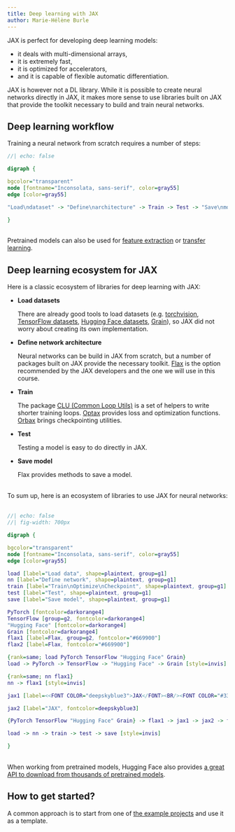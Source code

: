 ```yaml
---
title: Deep learning with JAX
author: Marie-Hélène Burle
---
```


:::{.def}

JAX is perfect for developing deep learning models:

- it deals with multi-dimensional arrays,
- it is extremely fast,
- it is optimized for accelerators,
- and it is capable of flexible automatic differentiation.

JAX is however not a DL library. While it is possible to create neural networks directly in JAX, it makes more sense to use libraries built on JAX that provide the toolkit necessary to build and train neural networks.

:::

## Deep learning workflow 

Training a neural network from scratch requires a number of steps:

```dot
//| echo: false

digraph {

bgcolor="transparent"
node [fontname="Inconsolata, sans-serif", color=gray55]
edge [color=gray55]

"Load\ndataset" -> "Define\narchitecture" -> Train -> Test -> "Save\nmodel"

}
```
<br>
Pretrained models can also be used for [feature extraction](https://en.wikipedia.org/wiki/Feature_engineering) or [transfer learning](https://en.wikipedia.org/wiki/Transfer_learning).

## Deep learning ecosystem for JAX

Here is a classic ecosystem of libraries for deep learning with JAX:

- **Load datasets**

  There are already good tools to load datasets (e.g. [torchvision](https://github.com/pytorch/vision), [TensorFlow datasets](https://github.com/tensorflow/datasets), [Hugging Face datasets](https://github.com/huggingface/datasets), [Grain](https://github.com/google/grain)), so JAX did not worry about creating its own implementation.

- **Define network architecture**

  Neural networks can be build in JAX from scratch, but a number of packages built on JAX provide the necessary toolkit. [Flax](https://flax.readthedocs.io/en/latest/index.html) is the option recommended by the JAX developers and the one we will use in this course.

- **Train**

  The package [CLU (Common Loop Utils)](https://github.com/google/CommonLoopUtils?tab=readme-ov-file) is a set of helpers to write shorter training loops. [Optax](https://github.com/google-deepmind/optax) provides loss and optimization functions. [Orbax](https://github.com/google/orbax) brings checkpointing utilities.

- **Test**

  Testing a model is easy to do directly in JAX.

- **Save model**

  Flax provides methods to save a model.

<br>
To sum up, here is an ecosystem of libraries to use JAX for neural networks:<br><br>

```dot
//| echo: false
//| fig-width: 700px

digraph {

bgcolor="transparent"
node [fontname="Inconsolata, sans-serif", color=gray55]
edge [color=gray55]

load [label="Load data", shape=plaintext, group=g1]
nn [label="Define network", shape=plaintext, group=g1]
train [label="Train\nOptimize\nCheckpoint", shape=plaintext, group=g1]
test [label="Test", shape=plaintext, group=g1]
save [label="Save model", shape=plaintext, group=g1]

PyTorch [fontcolor=darkorange4]
TensorFlow [group=g2, fontcolor=darkorange4]
"Hugging Face" [fontcolor=darkorange4]
Grain [fontcolor=darkorange4]
flax1 [label=Flax, group=g2, fontcolor="#669900"]
flax2 [label=Flax, fontcolor="#669900"]

{rank=same; load PyTorch TensorFlow "Hugging Face" Grain}
load -> PyTorch -> TensorFlow -> "Hugging Face" -> Grain [style=invis]

{rank=same; nn flax1}
nn -> flax1 [style=invis]

jax1 [label=<<FONT COLOR="deepskyblue3">JAX</FONT><BR/><FONT COLOR="#336699">CLU</FONT><BR/><FONT COLOR="#669999">Optax</FONT><BR/><FONT COLOR="#6699ff">Orbax</FONT>>]

jax2 [label="JAX", fontcolor=deepskyblue3]

{PyTorch TensorFlow "Hugging Face" Grain} -> flax1 -> jax1 -> jax2 -> flax2

load -> nn -> train -> test -> save [style=invis]

}
```

<br>
When working from pretrained models, Hugging Face also provides [a great API to download from thousands of pretrained models](https://huggingface.co/models).

## How to get started?

A common approach is to start from one of [the example projects](https://flax.readthedocs.io/en/latest/examples/index.html) and use it as a template.
